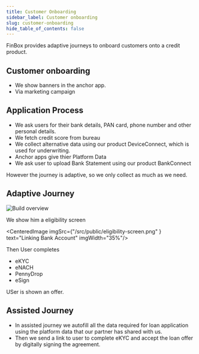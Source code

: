 ```yaml
---
title: Customer Onboarding
sidebar_label: Customer onboarding
slug: customer-onboarding
hide_table_of_contents: false
---
```



FinBox provides adaptive journeys to onboard customers onto a credit product. 


## Customer onboarding

- We show banners in the anchor app.
- Via marketing campaign



## Application Process

* We ask users for their bank details, PAN card, phone number and other personal details. 
* We fetch credit score from bureau
* We collect alternative data using our product DeviceConnect, which is used for underwriting.
* Anchor apps give thier Platform Data 
* We ask user to upload Bank Statement using our product BankConnect 

However the journey is adaptive, so we only collect as much as we need.

## Adaptive Journey

<img src="/img/build_overview.png" alt="Build overview" />

We show him a eligibility screen

<CenteredImage  imgSrc={"/src/public/eligibility-screen.png" } text="Linking Bank Account" imgWidth="35%"/>

Then User completes

- eKYC
- eNACH
- PennyDrop
- eSign

USer is shown an offer.


## Assisted Journey

* In assisted journey we autofill all the data required for loan application using the platform data that our partner has shared with us.
* Then we send a link to user to complete eKYC and accept the loan offer by digitally signing the agreement.




